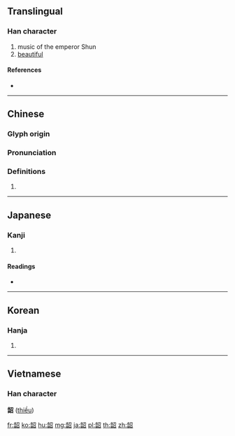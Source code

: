 {{character info/new}}
==Translingual==

===Han character===
{{Han char|rn=180|rad=音|as=05|sn=14|four=07662|canj=YASHR}}

# music of the emperor Shun
# [[beautiful]]

====References====
* {{Han ref|kx=1397.090|dkj=43276|dj=1913.110|hdz=74496.020|uh=97F6|ud=38902|bh=BBE0|bd=48096}}

----

==Chinese==
{{zh-forms}}

===Glyph origin===
{{Han etym}}

===Pronunciation===
{{zh-pron
|m=sháo
|c=siu4
|h=pfs=
|md=
|mn=
|w=
|mc=y
|oc=y
|cat=
}}

===Definitions===
{{zh-hanzi}}

# {{rfdef|lang=zh}}

----

==Japanese==

===Kanji===
{{ja-kanji|grade=|rs=音05}}

# {{defn|lang=ja|sort=音05}}

====Readings====
* {{ja-readings|on=[[しょう]] (shō), [[じょう]] (jō)|kun=[[つぐ]] (tsugu)}}

----

==Korean==

===Hanja===
{{ko-hanja|hangeul=소|eumhun=|rv=so|mr=so|y=so}}

# {{defn|lang=ko|sort=音05}}

----

==Vietnamese==

===Han character===
'''韶''' ([[thiều]])

[[fr:韶]]
[[ko:韶]]
[[hu:韶]]
[[mg:韶]]
[[ja:韶]]
[[pl:韶]]
[[th:韶]]
[[zh:韶]]